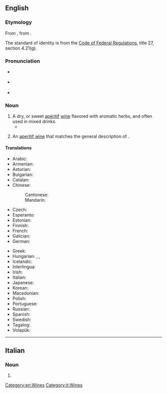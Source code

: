 ==English==
{{wikipedia}}

===Etymology===
From {{etyl|fr|en}} {{m|fr|vermout}}, from {{etyl|de|en}} {{m|de|Wermut||wormwood}}.

The standard of identity is from the [[s:Code of Federal Regulations|Code of Federal Regulations]], title 27, section 4.21(g).

===Pronunciation===
* {{a|RP}} {{IPA|/vəˈmuːθ/|/ˈvɜːməθ/|lang=en}}
* {{a|GA}} {{IPA|/vɚˈmuθ/|lang=en}}
* {{rhymes|uːθ|lang=en}}

===Noun===
{{en-noun|~}}

# A dry, or sweet [[apéritif]] [[wine]] flavored with aromatic herbs, and often used in mixed drinks.
#* {{quote-book|year=1956|author=[[w:Delano Ames|Delano Ames]]|title=Crime out of Mind|chapter=14|url=http://openlibrary.org/works/OL5915292W|passage=He gazed around until on the lid of a spinet he spotted a promising collection of bottles, gin, whiskey, '''vermouth''' and sherry, mixed with violin bows, a flute, a toppling pile of books, six volumes of Grove's Dictionary mingled with paperback thrillers, a guitar without any strings, a pair of binoculars, a meerschaum pipe and a jar half-full of wasps and apricot jam.}}
# {{lb|en|US|_|[[standard of identity]]}} An [[aperitif wine]] that matches the general description of {{m|en||vermouth}}.

====Translations====
{{trans-top|wine infused with herbs}}
* Arabic: {{t|ar|فِيرْمُوت|m|tr=firmut}}
* Armenian: {{t|hy|վերմուտ}}
* Asturian: {{t|ast|vermú|m}}
* Bulgarian: {{t|bg|вермут|m}}
* Catalan: {{t+|ca|vermut|m}}
* Chinese:
*: Cantonese: {{t|yue|威末酒|tr=wai1 mut6 zau2|sc=Hani}}
*: Mandarin: {{t+|cmn|味美思|tr=wèiměisī|sc=Hani}}
* Czech: {{t+|cs|vermut|m}}
* Esperanto: {{t|eo|vermuto}}
* Estonian: {{t|et|vermut}}
* Finnish: {{t+|fi|vermutti}}
* French: {{t+|fr|vermouth|m}}
* Galician: {{t|gl|vermú|m}}
* German: {{t+|de|Wermut|m}}
{{trans-mid}}
* Greek: {{t+|el|βερμούτ|n}}
* Hungarian: {{t+|hu|vermut}}, {{t+|hu|ürmös}}, {{t+|hu|ürmösbor}}
* Icelandic: {{t|is|vermút|n}}
* Interlingua: {{t|ia|vermut}}
* Irish: {{t|ga|fíon mormónta|m}}
* Italian: {{t|it|vermut|m}}
* Japanese: {{t|ja|ベルモット|tr=berumotto|sc=Jpan}}
* Korean: {{t|ko|베르무트|tr=Bereumuteu|sc=Kore}}
* Macedonian: {{t|mk|вермут|m|tr=vérmut}}
* Polish: {{t+|pl|wermut|m}}
* Portuguese: {{t+|pt|vermute|m}}
* Russian: {{t+|ru|ве́рмут|m}}
* Spanish: {{t+|es|vermú|m}}
* Swedish: {{t|sv|vermouth|c}}
* Tagalog: {{t|tl|bermut}}
* Volapük: {{t|vo|vemut}}
{{trans-bottom}}

[[Category:en:Wines]]

----

==Italian==

===Noun===
{{head|it|noun}}

# {{l|en|vermouth}}

[[Category:it:Wines]]
